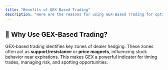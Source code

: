 ```yaml
---
title: "Benefits of GEX Based Trading"
description: "Here are the reasons for using GEX-Based Trading for options trading."
---
```


## **🎯 Why Use GEX-Based Trading?**

GEX-based trading identifies key zones of dealer hedging. These zones often act as **support/resistance** or **price magnets**, influencing stock behavior near expirations. This makes GEX a powerful indicator for timing trades, managing risk, and spotting opportunities.